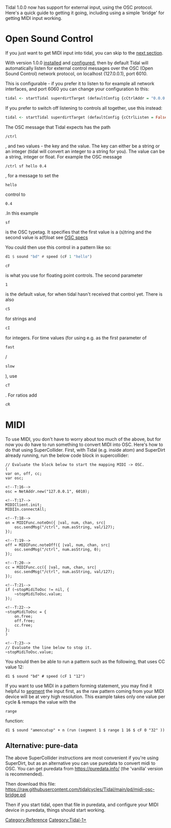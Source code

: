 <languages/>
<translate>

<!--T:1-->
Tidal 1.0.0 now has support for external input, using the OSC protocol. Here's a quick guide to getting it going, including using a simple 'bridge' for getting MIDI input working.

= Open Sound Control = <!--T:2-->

<!--T:3-->
If you just want to get MIDI input into tidal, you can skip to the [[Controller Input#MIDI|next section]].

<!--T:4-->
With version 1.0.0 [[Installation|installed]] and [[Configuration|configured]], then by default Tidal will automatically listen for external control messages over the OSC (Open Sound Control) network protocol, on localhost (127.0.0.1), port 6010.

<!--T:5-->
This is configurable - if you prefer it to listen to for example all network interfaces, and port 6060 you can change your configuration to this:

<!--T:6-->
<syntaxhighlight lang="haskell">
tidal <- startTidal superdirtTarget (defaultConfig {cCtrlAddr = "0.0.0.0", cCtrlPort = 6060})
</syntaxhighlight>

<!--T:7-->
If you prefer to switch off listening to controls all together, use this instead:

<!--T:8-->
<syntaxhighlight lang="haskell">
tidal <- startTidal superdirtTarget (defaultConfig {cCtrlListen = False})
</syntaxhighlight>

<!--T:9-->
The OSC message that Tidal expects has the path <syntaxhighlight inline>/ctrl</syntaxhighlight>, and two values - the key and the value. The key can either be a string or an integer (tidal will convert an integer to a string for you). The value can be a string, integer or float. For example the OSC message <syntaxhighlight inline>/ctrl sf hello 0.4</syntaxhighlight>, for a message to set the <syntaxhighlight inline>hello</syntaxhighlight> control to <syntaxhighlight inline>0.4</syntaxhighlight>.In this example <syntaxhighlight inline>sf</syntaxhighlight> is the OSC typetag. It specifies that the first value is a (s)tring and the second value is a(f)loat see [http://opensoundcontrol.org/spec-1_0 OSC specs]

<!--T:10-->
You could then use this control in a pattern like so:

<!--T:11-->
<syntaxhighlight lang="haskell">
d1 $ sound "bd" # speed (cF 1 "hello")
</syntaxhighlight>

<!--T:12-->
<syntaxhighlight lang="haskell" inline>cF</syntaxhighlight> is what you use for floating point controls. The second parameter<source inline>1</source> is the default value, for when tidal hasn't received that control yet. There is also <syntaxhighlight lang="haskell" inline>cS</syntaxhighlight> for strings and <syntaxhighlight lang="haskell" inline>cI</syntaxhighlight> for integers. For time values (for using e.g. as the first parameter of <syntaxhighlight lang="haskell" inline>fast</syntaxhighlight>/<syntaxhighlight lang="haskell" inline>slow</syntaxhighlight>), use <syntaxhighlight lang="haskell" inline>cT</syntaxhighlight>.  For ratios add <syntaxhighlight lang="haskell" inline>cR</syntaxhighlight>

= MIDI = <!--T:13-->

<!--T:14-->
To use MIDI, you don't have to worry about too much of the above, but for now you do have to run something to convert MIDI into OSC. Here's how to do that using SuperCollider. First, with Tidal (e.g. inside atom) and SuperDirt already running, run the below code block in supercollider:

<!--T:15-->
<source>
// Evaluate the block below to start the mapping MIDI -> OSC.
(
var on, off, cc;
var osc;

<!--T:16-->
osc = NetAddr.new("127.0.0.1", 6010);

<!--T:17-->
MIDIClient.init;
MIDIIn.connectAll;

<!--T:18-->
on = MIDIFunc.noteOn({ |val, num, chan, src|
	osc.sendMsg("/ctrl", num.asString, val/127);
});

<!--T:19-->
off = MIDIFunc.noteOff({ |val, num, chan, src|
	osc.sendMsg("/ctrl", num.asString, 0);
});

<!--T:20-->
cc = MIDIFunc.cc({ |val, num, chan, src|
	osc.sendMsg("/ctrl", num.asString, val/127);
});

<!--T:21-->
if (~stopMidiToOsc != nil, {
	~stopMidiToOsc.value;
});

<!--T:22-->
~stopMidiToOsc = {
	on.free;
	off.free;
	cc.free;
};
)

<!--T:23-->
// Evaluate the line below to stop it.
~stopMidiToOsc.value;
</source>

<!--T:24-->
You should then be able to run a pattern such as the following, that uses CC value 12:

<!--T:25-->
<source>
d1 $ sound "bd" # speed (cF 1 "12")
</source>

<!--T:26-->
If you want to use MIDI in a pattern forming statement, you may find it helpful to [[segment]] the input first, as the raw pattern coming from your MIDI device will be at very high resolution. This example takes only one value per cycle & remaps the value with the <source inline>range</source> function:

<!--T:27-->
<source>
d1 $ sound "amencutup" + n (run (segment 1 $ range 1 16 $ cF 0 "32" ))
</source> 

== Alternative: pure-data == <!--T:28-->

<!--T:29-->
The above SuperCollider instructions are most convenient if you're using SuperDirt, but as an alternative you can use puredata to convert midi to OSC. You can get puredata from https://puredata.info/ (the 'vanilla' version is recommended). 

<!--T:30-->
Then download this file: https://raw.githubusercontent.com/tidalcycles/Tidal/main/pd/midi-osc-bridge.pd

<!--T:31-->
Then if you start tidal, open that file in puredata, and configure your MIDI device in puredata, things should start working.

<!--T:32-->
[[Category:Reference]]
[[Category:Tidal-1+]]
</translate>